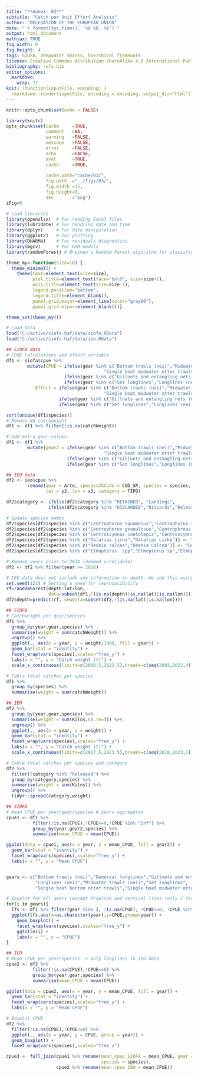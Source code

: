 ```yaml
---
title: "**Annex: 03**"
subtitle: "Catch per Unit Effort Analysis"
author: "DELEGATION OF THE EUROPEAN UNION"
date: "`r format(Sys.time(), '%d %B, %Y')`"
output: html_document
mathjax: TRUE
fig_width: 6 
fig_height: 4 
tags: SIOFA, deepwater sharks, hierchical framework
license: Creative Commons Attribution-ShareAlike 4.0 International Public License
bibliography: refs.bib
editor_options: 
  markdown: 
    wrap: 72
knit: (function(inputFile, encoding) {
  rmarkdown::render(inputFile, encoding = encoding, output_dir="html")})
---
```


```r
knitr::opts_chunk$set(echo = FALSE)

library(knitr)
opts_chunk$set(cache     =TRUE, 
               comment   =NA, 
               warning   =FALSE, 
               message   =FALSE, 
               error     =FALSE, 
               echo      =FALSE, 
               eval      =TRUE,
               cache     =TRUE,
               
               cache.path="cache/03/",
               fig.path  ="../figs/03/",
               fig.width =12,
               fig.height=8,
               dev       ="png")
iFig=0
```

```r
# Load libraries
library(openxlsx)  # For reading Excel files
library(lubridate) # For handling date and time
library(dplyr)     # For data manipulation
library(ggplot2)   # For plotting 
library(DHARMa)    # For residuals diagnostics
library(mgcv)      # For GAM models
library(randomForest) # Breiman's Random Forest algorithm for classification and regression.
```


```r
theme_my<-function(size=16) { 
  theme_minimal() +
    theme(text=element_text(size=size),
          plot.title=element_text(face="bold", size=size+2),
          axis.title=element_text(size=size-1),
          legend.position="bottom",
          legend.title=element_blank(),
          panel.grid.major=element_line(color="gray80"),
          panel.grid.minor=element_blank())}

theme_set(theme_my())  
```


```r
# Load data
load("C:/active/siofa-haf/data/siofa.RData")
load("C:/active/siofa-haf/data/ieo.RData")

## SIOFA data 
# CPUE calculations and effort variable
df1 <- siofa$cpue %>% 
        mutate(CPUE = ifelse(gear %in% c("Bottom trawls (nei)","Midwater trawls (nei)","Single boat bottom otter trawls",
                                     "Single boat midwater otter trawls","Trawls (nei)"),catchWeight/(TowDuration_minutes/60),
                      ifelse(gear %in% c("Gillnets and entangling nets (nei)"),catchWeight/NetLength_m,
                      ifelse(gear %in% c("Set longlines","Longlines (nei)","Vertical lines","Demersal longlines"),catchWeight/(Hooks_set/1000),NA))),
           Effort = ifelse(gear %in% c("Bottom trawls (nei)","Midwater trawls (nei)","Single boat bottom otter trawls",
                                     "Single boat midwater otter trawls","Trawls (nei)"),TowDuration_minutes,
                    ifelse(gear %in% c("Gillnets and entangling nets (nei)"),NetLength_m,
                    ifelse(gear %in% c("Set longlines","Longlines (nei)","Vertical lines","Demersal longlines"),Hooks_set,NA))))

sort(unique(df1$species))
# Remove NA catchweight
df1 <- df1 %>% filter(!is.na(catchWeight))

# Add extra gear column
df1 <- df1 %>% 
        mutate(gear2 = ifelse(gear %in% c("Bottom trawls (nei)","Midwater trawls (nei)","Single boat bottom otter trawls",
                                     "Single boat midwater otter trawls","Trawls (nei)"), "Trawls",
                       ifelse(gear %in% c("Gillnets and entangling nets (nei)"),"GNS",
                       ifelse(gear %in% c("Set longlines","Longlines (nei)","Vertical lines","Demersal longlines"),"LLS","NA"))))

## IEO data
df2 <- ieo$cpue %>% 
        rename(gear = Arte, species3ACode = COD_SP, species = species, 
               lat = y3, lon = x3, category = TIPO)

df2$category <- ifelse(df2$category %in% "RETAINED", "Landings",
                ifelse(df2$category %in% "DISCARDED","Discards","Released"))

# Update species names
df2$species[df2$species %in% c("Centrophorus squamosus","Centrophorus squamulosus","Centrophorus Squamulosus")] <- "Centrophorus squamosus"
df2$species[df2$species %in% c("Centrophorus granulosus","Centrophrous granulosus")] <- "Centrophorus granulosus"
df2$species[df2$species %in% c("Centroscymnus coelolepis","Centroscymnus Coelolepis")] <- "Centroscymnus coelolepis"
df2$species[df2$species %in% c("Dalatias licha","Dalatias Licha")] <- "Dalatias licha"
df2$species[df2$species %in% c("Deania calcea","Deania Calcea")] <- "Deania calcea"
df2$species[df2$species %in% c("Etmopterus  spp","Etmopterus sp","Etmopterus spp","Etmopterus Spp")] <- "Etmopterus spp"

# Remove years prior to 2018 (deemed unreliable)
df2 <- df2 %>% filter(year >= 2018)

# IEO data does not include any information on depth. We add this using a Random Forest algorithm for classification and regression
set.seed(123) # Setting a seed for reproducibility
rf=randomForest(depth~lat+lon, 
                data=subset(df1,!(is.na(depth)|is.na(lat)|is.na(lon))))
df2$depth=predict(rf, newdata=subset(df2,!(is.na(lat)|is.na(lon))))

```

```r
## SIOFA 
# Catchweight per gear/species
df1 %>% 
  group_by(year,gear,species) %>% 
  summarise(weight = sum(catchWeight)) %>% 
  ungroup() %>% 
  ggplot(., aes(x = year, y = weight/1000, fill = gear)) +
  geom_bar(stat = "identity") +
  facet_wrap(vars(species),scales="free_y") + 
  labs(x = "", y = "Catch weight (t)") +
  scale_x_continuous(limits=c(2000.5,2022.5),breaks=c(seq(2002,2022,4)),expand=c(0,0))

# Table total catches per species
df1 %>% 
  group_by(species) %>% 
  summarise(weight = sum(catchWeight)) 

## IEO
df2 %>% 
  group_by(year,gear,species) %>% 
  summarise(weight = sum(Kilos,na.rm=T)) %>% 
  ungroup() %>% 
  ggplot(., aes(x = year, y = weight)) +
  geom_bar(stat = "identity") +
  facet_wrap(vars(species),scales="free_y") + 
  labs(x = "", y = "Catch weight (t)") +
  scale_x_continuous(limits=c(2017.5,2023.5),breaks=c(seq(2018,2023,1)),expand=c(0,0))

# Table total catches per species and category
df2 %>% 
  filter(!category %in% "Released") %>% 
  group_by(category,species) %>% 
  summarise(weight = sum(Kilos)) %>% 
  ungroup() %>% 
  tidyr::spread(category,weight)

```

```r
## SIOFA
# Mean CPUE per year/gear/species # gears aggregated
cpue1 <- df1 %>% 
          filter(!is.na(CPUE),!CPUE<=0,!CPUE %in% "Inf") %>% 
          group_by(year,gear2,species) %>% 
          summarise(mean_CPUE = mean(CPUE))

ggplot(data = cpue1, aes(x = year, y = mean_CPUE, fill = gear2)) + 
  geom_bar(stat = "identity") + 
  facet_wrap(vars(species),scales="free_y") +
  labs(x = "", y = "Mean CPUE")


gears <- c("Bottom trawls (nei)","Demersal longlines","Gillnets and entangling nets (nei)",
           "Longlines (nei)","Midwater trawls (nei)","Set longlines",
           "Single boat bottom otter trawls","Single boat midwater otter trawls","Trawls (nei)")

# Boxplot for all gears (except dropline and vertical lines (only 2 records each))
for(i in gears){
  lfs <- df1 %>% filter(gear %in% i, !is.na(CPUE), !CPUE<=0, !CPUE %in% "Inf")
  ggplot(lfs,aes(x=as.character(year),y=CPUE,group=year)) +
    geom_boxplot() +
    facet_wrap(vars(species),scales="free_y") +
    ggtitle(i) +
    labs(x = "", y = "CPUE") 
}

## IEO
# Mean CPUE per year/species -> only longlines in IEO data 
cpue2 <- df2 %>% 
          filter(!is.na(CPUE),!CPUE<=0) %>% 
          group_by(year,gear,species) %>% 
          summarise(mean_CPUE = mean(CPUE))

ggplot(data = cpue2, aes(x = year, y = mean_CPUE, fill = gear)) + 
  geom_bar(stat = "identity") + 
  facet_wrap(vars(species),scales="free_y") +
  labs(x = "", y = "Mean CPUE")

# Boxplot CPUE
df2 %>% 
  filter(!is.na(CPUE),!CPUE<=0) %>% 
  ggplot(., aes(x = year, y = CPUE, group = year)) +
  geom_boxplot() + 
  facet_wrap(vars(species),scales="free_y")

cpue3 <- full_join(cpue1 %>% rename(mean_cpue_SIOFA = mean_CPUE, gear = gear2,
                                    species = species),
                   cpue2 %>% rename(mean_cpue_IEO = mean_CPUE))

```
